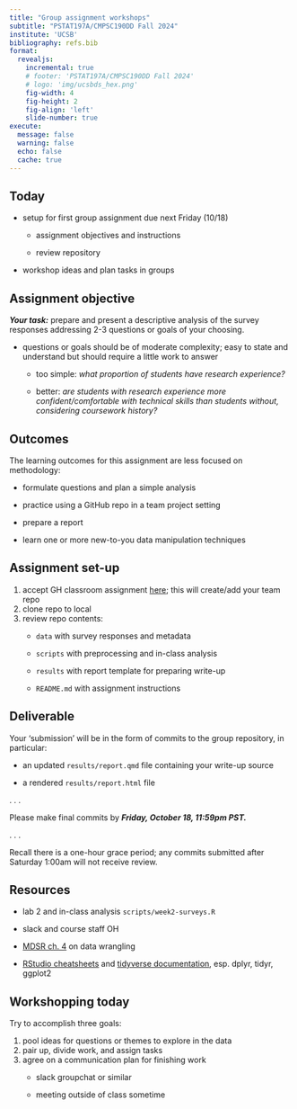```yaml
---
title: "Group assignment workshops"
subtitle: "PSTAT197A/CMPSC190DD Fall 2024"
institute: 'UCSB'
bibliography: refs.bib
format: 
  revealjs:
    incremental: true
    # footer: 'PSTAT197A/CMPSC190DD Fall 2024'
    # logo: 'img/ucsbds_hex.png'
    fig-width: 4
    fig-height: 2
    fig-align: 'left'
    slide-number: true
execute:
  message: false
  warning: false
  echo: false
  cache: true
---
```


## Today

-   setup for first group assignment due next Friday (10/18)

    -   assignment objectives and instructions

    -   review repository

-   workshop ideas and plan tasks in groups

## Assignment objective

***Your task:*** prepare and present a descriptive analysis of the survey responses addressing 2-3 questions or goals of your choosing.

-   questions or goals should be of moderate complexity; easy to state and understand but should require a little work to answer

    -   too simple: *what proportion of students have research experience?*

    -   better: *are students with research experience more confident/comfortable with technical skills than students without, considering coursework history?*

## Outcomes

The learning outcomes for this assignment are less focused on methodology:

-   formulate questions and plan a simple analysis

-   practice using a GitHub repo in a team project setting

-   prepare a report

-   learn one or more new-to-you data manipulation techniques

## Assignment set-up

1.  accept GH classroom assignment [here](https://classroom.github.com/a/MtBBesas); this will create/add your team repo
2.  clone repo to local
3.  review repo contents:
    -   `data` with survey responses and metadata

    -   `scripts` with preprocessing and in-class analysis

    -   `results` with report template for preparing write-up

    -   `README.md` with assignment instructions

## Deliverable

Your 'submission' will be in the form of commits to the group repository, in particular:

-   an updated `results/report.qmd` file containing your write-up source

-   a rendered `results/report.html` file

. . .

Please make final commits by ***Friday, October 18, 11:59pm PST.***

. . .

Recall there is a one-hour grace period; any commits submitted after Saturday 1:00am will not receive review.

## Resources

-   lab 2 and in-class analysis `scripts/week2-surveys.R`

-   slack and course staff OH

-   [MDSR ch. 4](https://mdsr-book.github.io/mdsr2e/ch-dataI.html) on data wrangling

-   [RStudio cheatsheets](https://www.rstudio.com/resources/cheatsheets/) and [tidyverse documentation](https://www.tidyverse.org/), esp. dplyr, tidyr, ggplot2

## Workshopping today

Try to accomplish three goals:

1.  pool ideas for questions or themes to explore in the data
2.  pair up, divide work, and assign tasks
3.  agree on a communication plan for finishing work
    -   slack groupchat or similar

    -   meeting outside of class sometime
